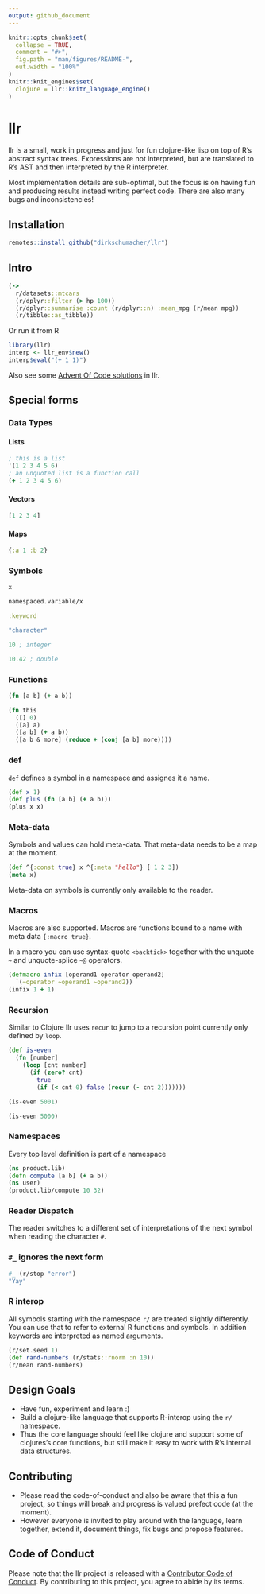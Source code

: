 ```yaml
---
output: github_document
---
```


<!-- README.md is generated from README.Rmd. Please edit that file -->

```r
knitr::opts_chunk$set(
  collapse = TRUE,
  comment = "#>",
  fig.path = "man/figures/README-",
  out.width = "100%"
)
knitr::knit_engines$set(
  clojure = llr::knitr_language_engine()
)
```

# llr

<!-- badges: start -->
<!-- badges: end -->

llr is a small, work in progress and just for fun clojure-like lisp on top of R's abstract syntax trees. Expressions are not interpreted, but are translated to R's AST and then interpreted by the R interpreter.

Most implementation details are sub-optimal, but the focus is on having fun and producing results instead writing perfect code. There are also many bugs and inconsistencies!

## Installation

``` r
remotes::install_github("dirkschumacher/llr")
```

## Intro

```clojure
(->
  r/datasets::mtcars
  (r/dplyr::filter (> hp 100))
  (r/dplyr::summarise :count (r/dplyr::n) :mean_mpg (r/mean mpg))
  (r/tibble::as_tibble))
```

Or run it from R

```r
library(llr)
interp <- llr_env$new()
interp$eval("(+ 1 1)")
```

Also see some [Advent Of Code solutions](https://github.com/dirkschumacher/aoc2020) in llr.

## Special forms

### Data Types

#### Lists

```clojure
; this is a list
'(1 2 3 4 5 6)
; an unquoted list is a function call
(+ 1 2 3 4 5 6)
```

#### Vectors

```clojure
[1 2 3 4]
```

#### Maps

```clojure
{:a 1 :b 2}
```


### Symbols

```clojure
x
```

```clojure
namespaced.variable/x
```

```clojure
:keyword
```

```clojure
"character"
```

```clojure
10 ; integer
```

```clojure
10.42 ; double
```

### Functions

```clojure
(fn [a b] (+ a b))

(fn this
  ([] 0)
  ([a] a)
  ([a b] (+ a b))
  ([a b & more] (reduce + (conj [a b] more))))
```

### def

`def` defines a symbol in a namespace and assignes it a name.

```clojure
(def x 1)
(def plus (fn [a b] (+ a b)))
(plus x x)
```


### Meta-data

Symbols and values can hold meta-data. That meta-data needs to be a map at the moment.

```clojure
(def ^{:const true} x ^{:meta "hello"} [ 1 2 3])
(meta x)
```

Meta-data on symbols is currently only available to the reader.

### Macros

Macros are also supported. Macros are functions bound to a name with meta data `{:macro true}`.

In a macro you can use syntax-quote `<backtick>` together with the unquote `~` and unquote-splice `~@` operators.

```clojure
(defmacro infix [operand1 operator operand2]
  `(~operator ~operand1 ~operand2))
(infix 1 + 1)
```


### Recursion

Similar to Clojure llr uses `recur` to jump to a recursion point currently only defined by `loop`.

```clojure
(def is-even 
  (fn [number] 
    (loop [cnt number]
      (if (zero? cnt)
        true
        (if (< cnt 0) false (recur (- cnt 2)))))))
```

```clojure
(is-even 5001)
```

```clojure
(is-even 5000)
```

### Namespaces

Every top level definition is part of a namespace

```clojure
(ns product.lib)
(defn compute [a b] (+ a b))
(ns user)
(product.lib/compute 10 32)
```


### Reader Dispatch

The reader switches to a different set of interpretations of the next symbol when reading the character `#`.

### `#_` ignores the next form

```clojure
#_ (r/stop "error")
"Yay"
```

### R interop

All symbols starting with the namespace `r/` are treated slightly differently. You can use that to refer to external R functions and symbols. In addition keywords are interpreted as named arguments.

```clojure
(r/set.seed 1)
(def rand-numbers (r/stats::rnorm :n 10))
(r/mean rand-numbers)
```

## Design Goals

* Have fun, experiment and learn :)
* Build a clojure-like language that supports R-interop using the `r/` namespace.
* Thus the core language should feel like clojure and support some of clojures's core
  functions, but still make it easy to work with R's internal data structures.

## Contributing

* Please read the code-of-conduct and also be aware that this a fun project,
  so things will break and progress is valued prefect code (at the moment).
* However everyone is invited to play around with the language, learn together,
  extend it, document things, fix bugs and propose features.

## Code of Conduct

Please note that the llr project is released with a [Contributor Code of Conduct](https://contributor-covenant.org/version/2/0/CODE_OF_CONDUCT.html). By contributing to this project, you agree to abide by its terms.
